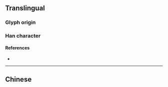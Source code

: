 {{also|對|対}}
{{character info/new}}
==Translingual==
{{Han simplified forms|對|対|对}}
{{stroke order|strokes=5}}
{{stroke order|type=animate}}

===Glyph origin===
{{Han simp|對|f=⿱业𦍌|t=又}}

===Han character===
{{Han char|rn=41|rad=寸|as=02|sn=5|four=|canj=EDI|ids=⿰又寸}}

====References====
* {{Han ref|kx=0293.321|dkj=07413|dj=0581.060|hdz=10503.100|uh=5BF9|ud=23545}}

----

==Chinese==
{{zh-see|對}}